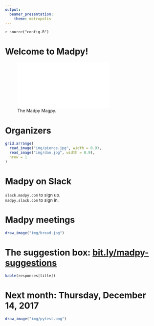 ```yaml
---
output:
  beamer_presentation:
    theme: metropolis
---
```

`r source("config.R")`

# Welcome to Madpy!

![The Madpy Magpy.](img/madpy-logo.pdf)

# Organizers

```r
grid.arrange(
  read_image("img/pierce.jpg", width = 0.9),
  read_image("img/dan.jpg", width = 0.9),
  nrow = 1
) 
```

# Madpy on Slack

`slack.madpy.com` to sign up.  
`madpy.slack.com` to sign in.

# Madpy meetings

```r
draw_image("img/bread.jpg")
```

# The suggestion box: [bit.ly/madpy-suggestions](https://bit.ly/madpy-suggestions)

```r
kable(responses[title])
```

# Next month: Thursday, December 14, 2017

```r
draw_image("img/pytest.png")
```
